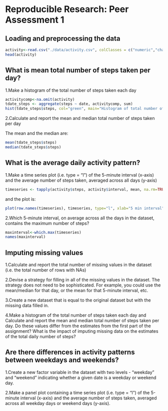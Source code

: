 Reproducible Research: Peer Assessment 1
========================================

Loading and preprocessing the data
----------------------------------

```r
activity<-read.csv("./data/activity.csv", colClasses = c("numeric","character","numeric"))
head(activity)
```

What is mean total number of steps taken per day?
-------------------------------------------------

1.Make a histogram of the total number of steps taken each day

```r
activitycomp<-na.omit(activity)
tdate_steps <- aggregate(steps ~ date, activitycomp, sum)
hist(tdate_steps$steps, col="green", main="Histogram of total number of steps per day", xlab="Total number of steps in a day")
```

2.Calculate and report the mean and median total number of steps taken per day

The mean and the median are:

```r
mean(tdate_steps$steps)
median(tdate_steps$steps)
```

What is the average daily activity pattern?
-------------------------------------------

1.Make a time series plot (i.e. type = "l") of the 5-minute interval (x-axis) and the average number of steps taken, averaged across all days (y-axis)

```r
timeseries <- tapply(activity$steps, activity$interval, mean, na.rm=TRUE)
```

and the plot is:

```r
plot(row.names(timeseries), timeseries, type="l", xlab="5 min interval", ylab="Average across all Days", main="Average number of steps taken", col="red")
```

2.Which 5-minute interval, on average across all the days in the dataset, contains the maximum number of steps?

```r
maxinterval<-which.max(timeseries)
names(maxinterval)
```

Imputing missing values
-----------------------

1.Calculate and report the total number of missing values in the dataset (i.e. the total number of rows with NAs)

2.Devise a strategy for filling in all of the missing values in the dataset. The strategy does not need to be sophisticated. For example, you could use the mean/median for that day, or the mean for that 5-minute interval, etc.

3.Create a new dataset that is equal to the original dataset but with the missing data filled in.

4.Make a histogram of the total number of steps taken each day and Calculate and report the mean and median total number of steps taken per day. Do these values differ from the estimates from the first part of the assignment? What is the impact of imputing missing data on the estimates of the total daily number of steps?

Are there differences in activity patterns between weekdays and weekends?
-------------------------------------------------------------------------

1.Create a new factor variable in the dataset with two levels - "weekday" and "weekend" indicating whether a given date is a weekday or weekend day.

2.Make a panel plot containing a time series plot (i.e. type = "l") of the 5-minute interval (x-axis) and the average number of steps taken, averaged across all weekday days or weekend days (y-axis). 

